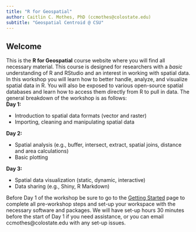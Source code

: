 ```yaml
---
title: "R for Geospatial"
author: Caitlin C. Mothes, PhD (ccmothes@colostate.edu)
subtitle: "Geospatial Centroid @ CSU"
---
```


## Welcome

This is the **R for Geospatial** course website where you will find all necessary material. This course is designed for researchers with a *basic* understanding of R and RStudio and an interest in working with spatial data. In this workshop you will learn how to better handle, analyze, and visualize spatial data in R. You will also be exposed to various open-source spatial databases and learn how to access them directly from R to pull in data. The general breakdown of the workshop is as follows:**\
Day 1:**

-   Introduction to spatial data formats (vector and raster)
-   Importing, cleaning and manipulating spatial data

**Day 2:**

-   Spatial analysis (e.g., buffer, intersect, extract, spatial joins, distance and area calculations)
-   Basic plotting

**Day 3:**

-   Spatial data visualization (static, dynamic, interactive)
-   Data sharing (e.g., Shiny, R Markdown)

Before Day 1 of the workshop be sure to go to the [Getting Started](setup.qmd) page to complete all pre-workshop steps and set-up your workspace with the necessary software and packages. We will have set-up hours 30 minutes before the start of Day 1 if you need assistance, or you can email ccmothes\@colostate.edu with any set-up issues.
